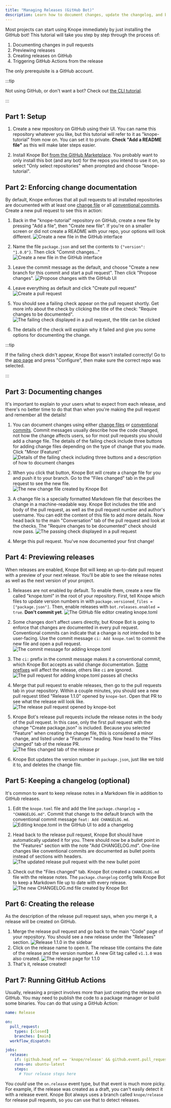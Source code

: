 ```yaml
---
title: "Managing Releases (GitHub Bot)"
description: Learn how to document changes, update the changelog, and bump package versions with Knope Bot
---
```



Most projects can start using Knope immediately by just installing the GitHub bot!
This tutorial will take you step by step through the process of:

1. Documenting changes in pull requests
2. Previewing releases
3. Creating releases on GitHub
4. Triggering GitHub Actions from the release

The only prerequisite is a GitHub account.

:::tip

Not using GitHub, or don't want a bot? Check out [the CLI tutorial](/tutorials/releasing-basic-projects).

:::

## Part 1: Setup

<Steps>

1. Create a new repository on GitHub using their UI.
   You can name this repository whatever you like, but this tutorial will refer to it as "knope-tutorial" from now on.
   You can set it to private. **Check "Add a README file"** as this will make later steps easier.

2. Install Knope Bot [from the GitHub Marketplace](https://github.com/marketplace/knope-bot).
   You probably want to only install this bot (and any bot) for the repos you intend to use it on, so select "Only select repositories"
   when prompted and choose "knope-tutorial".

</Steps>

## Part 2: Enforcing change documentation

By default, Knope enforces that all pull requests to all installed repositories are documented with at least one [change file] or all [conventional commits].
Create a new pull request to see this in action:

<Steps>

1. Back in the "knope-tutorial" repository on GitHub, create a new file by pressing "Add a file", then "Create new file".
   If you're on a smaller screen or did not create a README with your repo, your options will look different.
   ![Create a new file in the GitHub interface](./add-a-file.png)

2. Name the file `package.json` and set the contents to `{"version": "1.0.0"}`. Then click "Commit changes..."
   ![Create a new file in the GitHub interface](./package-json.png)

3. Leave the commit message as the default, and choose "Create a new branch for this commit and start a pull request".
   Then click "Propose changes".
   ![Propose changes with the GitHub UI](./propose-changes.png)

4. Leave everything as default and click "Create pull request"
   ![Create a pull request](./create-pull-request.png)

5. You should see a failing check appear on the pull request shortly.
   Get more info about the check by clicking the title of the check: "Require changes to be documented".
   ![The failing check displayed in a pull request, the title can be clicked](failing-check.png)

6. The details of the check will explain why it failed and give you some options for documenting the change.

</Steps>

:::tip

If the failing check didn't appear, Knope Bot wasn't installed correctly!
Go to the [app page](https://github.com/apps/knope-bot) and press "Configure",
then make sure the correct repo was selected.

:::

## Part 3: Documenting changes

It's important to explain to your users what to expect from each release,
and there's no better time to do that than when you're making the pull request and remember all the details!

<Steps>

1. You can document changes using either [change files][change file] or [conventional commits].
   Commit messages usually describe how the code changed, not how the change affects users, so for most pull requests you should
   add a change file.
   The details of the failing check include three buttons for adding change files depending on the type of change that you made.
   Click "Minor (Feature)"
   ![Details of the failing check including three buttons and a description of how to document changes](./failing-check-details.png)

2. When you click that button, Knope Bot will create a change file for you and push it to your branch.
   Go to the "Files changed" tab in the pull request to see the new file.
   ![The new change file created by Knope Bot](./files-changed-create-package.png)

3. A change file is a specially formatted Markdown file that describes the change in a machine-readable way.
   Knope Bot includes the title and body of the pull request, as well as the pull request number and author's username.
   You can edit the content of this file to add more details.
   Now head back to the main "Conversation" tab of the pull request and look at the checks.
   The "Require changes to be documented" check should now pass.
   ![The passing check displayed in a pull request](./passing-check.png)

4. Merge this pull request. You've now documented your first change!

</Steps>

## Part 4: Previewing releases

When releases are enabled, Knope Bot will keep an up-to-date pull request with a preview of your next release.
You'll be able to see the release notes as well as the next version of your project.

<Steps>

1. Releases are not enabled by default. To enable them, create a new file called "knope.toml" in the root of your repository.
   First, tell Knope which files to update version numbers in with `package.versioned_files = ["package.json"]`.
   Then, enable releases with `bot.releases.enabled = true`. **Don't commit yet**.
   ![The GitHub file editor creating knope.toml](./create-knope-toml.png)

2. Some changes don't affect users directly, but Knope Bot is going to enforce that changes are documented in every pull request.
   Conventional commits can indicate that a change is _not_ intended to be user-facing.
   Use the commit message `ci: Add knope.toml` to commit the new file and open a pull request.
   ![The commit message for adding knope.toml](./commit-knope-toml.png)

3. The `ci:` prefix in the commit message makes it a conventional commit, which
   Knope Bot accepts as valid change documentation.
   [Some prefixes][conventional commits] will affect the release,
   others like `ci` are ignored.
   ![The pull request for adding knope.toml passes all checks](./ci-commit-passing.png)

4. Merge that pull request to enable releases, then go to the pull requests tab in your repository.
   Within a couple minutes, you should see a new pull request titled "Release 1.1.0" opened by `knope-bot`.
   Open that PR to see what the release will look like.
   ![The release pull request opened by knope-bot](./first-release-pr.png)

5. Knope Bot's release pull requests include the release notes in the body of the pull request.
   In this case, only the first pull request with the change "Create package.json" is included.
   Because you selected "Feature" when creating the change file, this is considered a minor change, and listed under a "Features" heading.
   Now head to the "Files changed" tab of the release PR.
   ![The files changed tab of the release pr](./first-release-files-changed.png)

6. Knope Bot updates the version number in `package.json`, just like we told it to, and deletes the change file.

</Steps>

## Part 5: Keeping a changelog (optional)

It's common to want to keep release notes in a Markdown file in addition to GitHub releases.

<Steps>

1. Edit the `knope.toml` file and add the line `package.changelog = "CHANGELOG.md"`.
   Commit that change to the default branch with the conventional commit message `feat: Add CHANGELOG.md`.
   ![Editing knope.toml in the GitHub UI to add a changelog](./adding-changelog.png)

2. Head back to the release pull request, Knope Bot should have automatically updated it for you.
   There should now be a bullet point in the "Features" section with the note "Add CHANGELOG.md".
   One-line changes like conventional commits are documented as bullet points
   instead of sections with headers.
   ![The updated release pull request with the new bullet point](./bullet-point.png)

3. Check out the "Files changed" tab. Knope Bot created a `CHANGELOG.md` file with the release notes.
   The `package.changelog` config tells Knope Bot to keep a Markdown file up to date with every release.
   ![The new CHANGELOG.md file created by Knope Bot](./changelog-created.png)

</Steps>

## Part 6: Creating the release

As the description of the release pull request says, when you merge it, a release will be created on GitHub.

<Steps>

1. Merge the release pull request and go back to the main "Code" page
   of your repository. You should see a new release under the "Releases" section.
   ![Release 1.1.0 in the sidebar](./release-1.1.0-sidebar.png)
2. Click on the release name to open it.
   The release title contains the date of the release and the version number.
   A new Git tag called `v1.1.0` was also created.
   ![The release page for 1.1.0](./bot-release-1.1.0.png)
3. That's it, release created!

</Steps>

## Part 7: Running GitHub Actions

Usually, releasing a project involves more than just creating the release on GitHub. You may need to publish the code to a package manager or build some binaries. You can do that using a GitHub Action:

```yaml
name: Release

on:
  pull_request:
    types: [closed]
    branches: [main]
  workflow_dispatch:

jobs:
  release:
    if: (github.head_ref == 'knope/release' && github.event.pull_request.merged == true) || github.event_name == 'workflow_dispatch'
    runs-on: ubuntu-latest
    steps:
      # Your release steps here
```

You _could_ use the `on.release` event type, but that event is much more picky.
For example, if the release was created as a draft, you can't easily detect it
with a release event. Knope Bot always uses a branch called `knope/release` for
release pull requests, so you can use that to detect releases.

[change file]: /reference/concepts/change-file
[conventional commits]: /reference/concepts/conventional-commits
